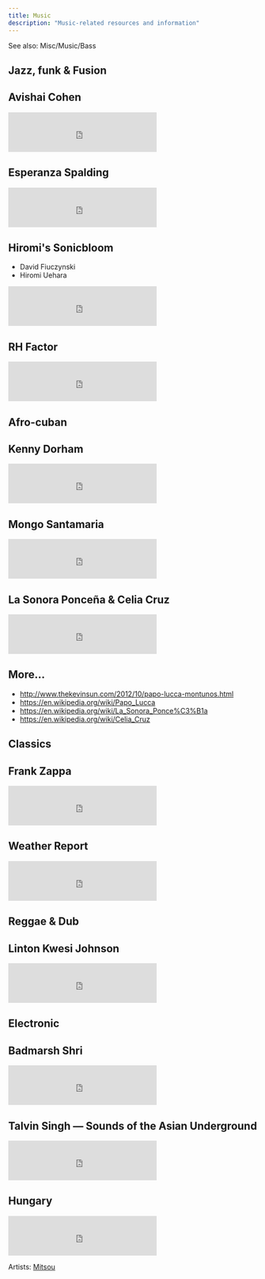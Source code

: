 ```yaml
---
title: Music
description: "Music-related resources and information"
---
```


See also: <Link to="bass">Misc/Music/Bass</Link>

## Jazz, funk & Fusion

## Avishai Cohen

<iframe src="https://embed.spotify.com/?uri=spotify%3Aalbum%3A1KG80lbbuBCXolc9iWO7Fw" width="300" height="80" frameborder="0" allowtransparency="true" style="display: block;"></iframe>

## Esperanza Spalding

<iframe src="https://embed.spotify.com/?uri=spotify%3Aalbum%3A4JY0pT22MDOxKnIlTCr75G" width="300" height="80" frameborder="0" allowtransparency="true" style="display: block;"></iframe>

## Hiromi's Sonicbloom

* David Fiuczynski
* Hiromi Uehara

<iframe src="https://embed.spotify.com/?uri=spotify%3Aalbum%3A1vWPuQZaBbe6TBqlKWStnX" width="300" height="80" frameborder="0" allowtransparency="true" style="display: block;"></iframe>

    
## RH Factor

<iframe src="https://embed.spotify.com/?uri=spotify%3Aalbum%3A4VpT3uWEAT9ozXckDD9Xgq" width="300" height="80" frameborder="0" allowtransparency="true" style="display: block;"></iframe>

## Afro-cuban

## Kenny Dorham

<iframe src="https://embed.spotify.com/?uri=spotify%3Aalbum%3A7hPFS8GU0hBHZGR01y74mI" width="300" height="80" frameborder="0" allowtransparency="true" style="display: block;"></iframe>

## Mongo Santamaria

<iframe src="https://embed.spotify.com/?uri=spotify%3Aalbum%3A2iFioZh6zo3ZoWTTcvI50i" width="300" height="80" frameborder="0" allowtransparency="true" style="display: block;"></iframe>

## La Sonora Ponceña & Celia Cruz

<iframe src="https://open.spotify.com/embed/album/5F3pGSaAlhOaqLore1IOIr" width="300" height="80" frameborder="0" allowtransparency="true" allow="encrypted-media" style="display: block;"></iframe>

## More...

* http://www.thekevinsun.com/2012/10/papo-lucca-montunos.html
* https://en.wikipedia.org/wiki/Papo_Lucca
* https://en.wikipedia.org/wiki/La_Sonora_Ponce%C3%B1a
* https://en.wikipedia.org/wiki/Celia_Cruz

## Classics

## Frank Zappa

<iframe src="https://embed.spotify.com/?uri=spotify%3Aalbum%3A0WYYrC9My9rYWigac003hw" width="300" height="80" frameborder="0" allowtransparency="true" style="display: block;"></iframe>
    

## Weather Report

<iframe src="https://embed.spotify.com/?uri=spotify%3Aalbum%3A7jJy9H10KQmIINyrOgomq2" width="300" height="80" frameborder="0" allowtransparency="true" style="display: block;"></iframe>

## Reggae & Dub

## Linton Kwesi Johnson

<iframe src="https://embed.spotify.com/?uri=spotify%3Aalbum%3A4VI4nQxyiNBqr58wcCZeyJ" width="300" height="80" frameborder="0" allowtransparency="true" style="display: block;"></iframe>

## Electronic

## Badmarsh Shri

<iframe src="https://embed.spotify.com/?uri=spotify%3Auser%3Ahartym%3Aplaylist%3A78CgdU4XiajHmJUpssgwqZ" width="300" height="80" frameborder="0" allowtransparency="true" style="display: block;"></iframe>

## Talvin Singh — Sounds of the Asian Underground

<iframe src="https://embed.spotify.com/?uri=spotify%3Aalbum%3A6juVfzllRuiQSLqzfbYGph" width="300" height="80" frameborder="0" allowtransparency="true" style="display: block;"></iframe>

## Hungary

<iframe src="https://open.spotify.com/embed/artist/5atG6wP8rOEGkgTZPjTAz8" width="300" height="80" frameborder="0" allowtransparency="true" allow="encrypted-media" style="display: block;"></iframe>
    
Artists: [Mitsou](https://en.wikipedia.org/wiki/M%C3%B3nika_Juh%C3%A1sz_Miczura)

